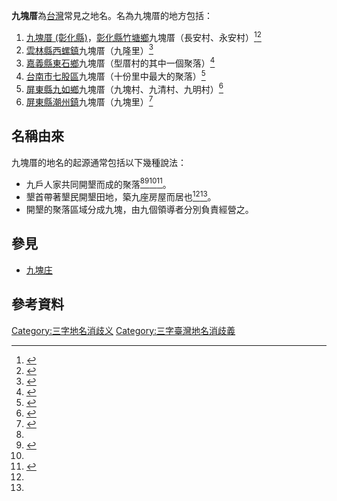 '''九塊厝'''為[[台灣|台灣]]常見之地名。名為九塊厝的地方包括：
# [[九塊厝_(彰化縣)|九塊厝 (彰化縣)]]，[[彰化縣|彰化縣]][[竹塘鄉_(臺灣)|竹塘鄉]]九塊厝（長安村、永安村）<ref name="竹塘鄉長安村">{{cite web| publisher =竹塘鄉公所| title =村-{}-里介紹 - 長安村| url =http://www.chutang.gov.tw/html/sec_7/sec_7_1_02.html| accessdate =2009-06-10}}{{dead link|date=2017年11月 |bot=InternetArchiveBot |fix-attempted=yes }}</ref><ref>{{cite web| publisher =竹塘鄉公所| title =村-{}-里介紹 - 永安村| url =http://www.chutang.gov.tw/html/sec_7/sec_7_1_01.html| accessdate =2009-06-10}}{{dead link|date=2017年11月 |bot=InternetArchiveBot |fix-attempted=yes }}</ref>
# [[雲林縣|雲林縣]][[西螺鎮|西螺鎮]]九塊厝（九隆里）<ref name="西螺鎮九隆里">{{cite web| publisher =西螺鎮公所| title =本鎮各里相關資訊 - 九隆里| url =http://www.hsilo.gov.tw/html/bourg-20.htm| accessdate =2009-06-10| deadurl =yes| archiveurl =https://web.archive.org/web/20090411194546/http://www.hsilo.gov.tw/html/bourg-20.htm| archivedate =2009-04-11}}</ref>
# [[嘉義縣|嘉義縣]][[東石鄉_(台灣)|東石鄉]]九塊厝（型厝村的其中一個聚落）<ref name="東石鄉型厝村">{{cite web| publisher =東石鄉公所| title =村庄巡禮 - 型厝村| url =http://dongshih.cyhg.gov.tw/office/index-1.asp?m=99&m1=8&m2=30&gp=&sid=&keyword=&id=58| accessdate =2009-06-10| deadurl =yes| archiveurl =https://archive.is/20121222104757/http://dongshih.cyhg.gov.tw/office/index-1.asp?m=99&m1=8&m2=30&gp=&sid=&keyword=&id=58| archivedate =2012-12-22}}</ref>
# [[台南市|台南市]][[七股區|七股區]]九塊厝（十份里中最大的聚落）<ref>{{cite web| publisher =七股區公所| title =村-{}-里介紹 - 十份里| url =http://web2.tainan.gov.tw/Cigu/CP/10268/introduction-23.aspx| accessdate =2009-06-10| deadurl =yes| archiveurl =https://web.archive.org/web/20100823103613/http://web2.tainan.gov.tw/Cigu/CP/10268/introduction-23.aspx| archivedate =2010-08-23}}</ref>
# [[屏東縣|屏東縣]][[九如鄉|九如鄉]]九塊厝（九塊村、九清村、九明村）<ref>{{cite web| publisher =屏東縣立九如國民小學| title =家鄉的由來| url =http://www.jrps.ptc.edu.tw/jouru/家鄉的由來.htm| accessdate =2009-06-10| deadurl =yes| archiveurl =https://web.archive.org/web/20100309112654/http://www.jrps.ptc.edu.tw/jouru/%E5%AE%B6%E9%84%89%E7%9A%84%E7%94%B1%E4%BE%86.htm| archivedate =2010-03-09}}</ref>
# [[屏東縣|屏東縣]][[潮州鎮|潮州鎮]]九塊厝（九塊里）<ref name="潮州鎮九塊里">{{cite web| publisher =潮州鎮公所| title =潮州各里的沿革| url =http://chaujou.gov.tw/main_01.php?page=about&page1=le_intro| accessdate =2009-06-10}}{{dead link|date=2017年11月 |bot=InternetArchiveBot |fix-attempted=yes }}</ref>

== 名稱由來 ==
九塊厝的地名的起源通常包括以下幾種說法：
* 九戶人家共同開墾而成的聚落<ref name="竹塘鄉長安村"/><ref>{{cite web | publisher = 九如鄉公所 | title = 九如鄉簡介 | url = http://www.pthg.gov.tw/TownJrt/CmsShow.aspx?Parm=20061026141540515,20061023205028140,1 | date = 2006-10-31 | accessdate = 2009-06-10 | archive-date = 2007-07-03 | archive-url = https://web.archive.org/web/20070703094925/http://www2.pthg.gov.tw/TownJrt/CmsShow.aspx?Parm=20061026141540515,20061023205028140,1 | dead-url = no }}</ref><ref name="潮州鎮九塊里"/><ref>{{cite web| publisher =龍潭鄉公所| title =趣味地名| url =http://travel.longtan.gov.tw/name.htm| accessdate =2009-06-10| deadurl =yes| archiveurl =https://web.archive.org/web/20090421124000/http://travel.longtan.gov.tw/name.htm| archivedate =2009-04-21}}</ref>。
* 墾首帶著墾民開墾田地，築九座房屋而居也<ref name="西螺鎮九隆里"/><ref name="東石鄉型厝村"/>。
* 開墾的聚落區域分成九塊，由九個領導者分別負責經營之。

== 參見 ==
* [[九塊庄|九塊庄]]

== 參考資料 ==
<div class="references-small">
<references />
</div>
{{disambig|A|cat=三字臺灣地名消歧義}}
[[Category:三字地名消歧义|Category:三字地名消歧义]]
[[Category:三字臺灣地名消歧義|Category:三字臺灣地名消歧義]]